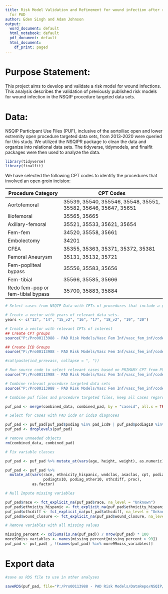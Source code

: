---
title: Risk Model Validation and Refinement for wound infection after revascularization
  for PAD
author: Eden Singh and Adam Johnson
output:
  word_document: default
  html_notebook: default
  pdf_document: default
  html_document:
    df_print: paged
---

# Purpose Statement:

This project aims to develop and validate a risk model for wound infections. This analysis describes the validation of previously published risk models for wound infection in the NSQIP procedure targeted data sets.

# Data:

NSQIP Participant Use Files (PUF), inclusive of the aortoiliac open and lower extremity open procedure targeted data sets, from 2013-2020 were queried for this study. We utilized the NSQIPR package to clean the data and organize into relational data sets. The tidyverse, tidymodels, and finalfit packages were then used to analyze the data.

```{r packages, echo=FALSE, message=FALSE, warning=FALSE, results='hide'}
library(tidyverse)
library(finalfit)
```

We have selected the following CPT codes to identify the procedures that involved an open groin incision:

| Procedure Category                | CPT Codes                                                      |
|-----------------------------------|----------------------------------------------------------------|
| Aortofemoral                      | 35539, 35540, 355546, 35548, 35551, 35582, 35646, 35647, 35651 |
| Iliofemoral                       | 35565, 35665                                                   |
| Axillary-femoral                  | 35521, 35533, 35621, 35654                                     |
| Fem-fem                           | 34520, 35558, 35661                                            |
| Embolectomy                       | 34201                                                          |
| CFEA                              | 35355, 35363, 35371, 35372, 35381                              |
| Femoral Aneurysm                  | 35131, 35132, 35721                                            |
| Fem-popliteal bypass              | 35556, 35583, 35656                                            |
| Fem-tibial                        | 35566, 35585, 35666                                            |
| Redo fem-pop or fem-tibial bypass | 35700, 35883, 35884                                            |

```{r identify cpt, echo=FALSE, warning=FALSE}
# Select cases from NSQIP Data with CPTs of procedures that include a groin incision

# Create a vector with years of relevant data sets.
years <- c("13", "14", "15_v2", "16", "17", "18_v2", "19", "20")

# Create a vector with relevant CPTs of interest
## Create CPT groups
source("P:/Pro00113988 - PAD Risk Models/Vasc Fem Inf/vasc_fem_inf/code/vasc_fem_inf_cpt_groups.R")

## Create ICD Groups
source("P:/Pro00113988 - PAD Risk Models/Vasc Fem Inf/vasc_fem_inf/code/vasc_fem_inf_icd_groups.R")

#cat(paste(icd_prrevasc, collapse = ", "))
```

```{r import cleaned data, select and merge, echo=FALSE}

# Run source code to select relevant cases based on PRIMARY CPT from PUF files across the years of interest
source("P:/Pro00113988 - PAD Risk Models/Vasc Fem Inf/vasc_fem_inf/code/vasc_fem_inf_select_bind.R")

# Combine relevant procedure targeted data sets
source("P:/Pro00113988 - PAD Risk Models/Vasc Fem Inf/vasc_fem_inf/code/combine_tar.R")

# Combine puf files and procedure targeted files, keep all cases regardless of whether they have procedure targeted data

puf_pad <- merge(combined_data, combined_pad, by = "caseid", all.x = TRUE)

# Select for cases with PAD icd9 or icd10 diagnoses

puf_pad <- puf_pad[puf_pad$podiag %in% pad_icd9 | puf_pad$podiag10 %in% pad_icd10, ]
puf_pad <- droplevels(puf_pad)

# remove unneeded objects
rm(combined_data, combined_pad)
```

```{r prep, echo=FALSE, warning=FALSE}

# Fix variable classes

puf_pad <- puf_pad %>% mutate_at(vars(age, height, weight), as.numeric)

puf_pad <- puf_pad %>% 
  mutate_at(vars(race, ethnicity_hispanic, wndclas, asaclas, cpt, podiag, podiagtx, podiag10, 
                 podiagtx10, podiag_other10, othcdiff, proc),
            as.factor)

# Null Impute missing variables

puf_pad$race <- fct_explicit_na(puf_pad$race, na_level = "Unknown")
puf_pad$ethnicity_hispanic <- fct_explicit_na(puf_pad$ethnicity_hispanic, na_level = "Unknown")
puf_pad$othcdiff <- fct_explicit_na(puf_pad$othcdiff, na_level = "Unknown")
puf_pad$wound_closure <- fct_explicit_na(puf_pad$wound_closure, na_level = "Unknown")

# Remove variables with all missing values

missing_percent <- colSums(is.na(puf_pad)) / nrow(puf_pad) * 100
more99miss_variables <- names(missing_percent[missing_percent > 99])
puf_pad <- puf_pad[ , !(names(puf_pad) %in% more99miss_variables)]
```

# Export data

```{r export, echo=FALSE, warning=FALSE}
#save as RDS file to use in other analyses

saveRDS(puf_pad, file="P:/Pro00113988 - PAD Risk Models/DataRepo/NSQIP/Analysis Data Files/puf_pad.rds")
```
